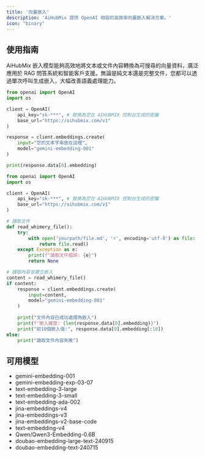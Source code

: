 ```yaml
---
title: '向量嵌入'
description: 'AiHubMix 提供 OpenAI 相容的高效率向量嵌入解決方案。'
icon: "binary"
---
```


## 使用指南

AiHubMix 嵌入模型能夠高效地將文本或文件內容轉換為可搜尋的向量資料，廣泛應用於 RAG 問答系統和智能客戶支援。無論是純文本還是完整文件，您都可以透過單次呼叫生成嵌入，大幅改善語義處理能力。

<CodeGroup>
  
```py 通用嵌入
from openai import OpenAI
import os

client = OpenAI(
    api_key="sk-***", # 替換為您在 AIHUBMIX 控制台生成的密鑰
    base_url="https://aihubmix.com/v1"
)

response = client.embeddings.create(
    input="您的文本字串放在這裡",
    model="gemini-embedding-001"
)

print(response.data[0].embedding)
```

```py 讀取文件並嵌入
from openai import OpenAI
import os

client = OpenAI(
    api_key="sk-***", # 替換為您在 AIHUBMIX 控制台生成的密鑰
    base_url="https://aihubmix.com/v1"
)

# 讀取文件
def read_whimery_file():
    try:
        with open('yourpath/file.md', 'r', encoding='utf-8') as file:
            return file.read()
    except Exception as e:
        print(f"讀取文件錯誤: {e}")
        return None

# 讀取內容並建立嵌入
content = read_whimery_file()
if content:
    response = client.embeddings.create(
        input=content,
        model="gemini-embedding-001"
    )
    
    print("文件內容已成功處理為嵌入")
    print(f"嵌入維度: {len(response.data[0].embedding)}")
    print("前10個嵌入值:", response.data[0].embedding[:10])
else:
    print("讀取文件內容失敗")

```

</CodeGroup>

## 可用模型

- gemini-embedding-001
- gemini-embedding-exp-03-07
- text-embedding-3-large
- text-embedding-3-small
- text-embedding-ada-002
- jina-embeddings-v4
- jina-embeddings-v3
- jina-embeddings-v2-base-code
- text-embedding-v4
- Qwen/Qwen3-Embedding-0.6B
- doubao-embedding-large-text-240915
- doubao-embedding-text-240715